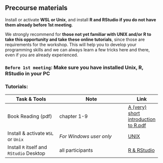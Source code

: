 ## Precourse materials

Install or activate **WSL or Unix**, and install **R and RStudio if you do not have them already before 1st meeting**.

We strongly recommend for **those not yet familiar with UNIX and/or R to take this opportunity and take these online tutorials**, since those are requirements for the workshop. This will help you to develop your programming skills and we can always learn a few tricks here and there, even if you are already experienced.

### `Before 1st meeting`: Make sure you have installed Unix, R, RStudio in your PC

### Tutorials:
 
| Task & Tools                      | Note                        | Link               |
|---------------------------|------------------------------------|----------------|
| Book Reading (pdf) | chapter 1-9 | [A (very) short introduction to R.pdf](https://github.com/ClaudiaBrauer/A-very-short-introduction-to-R/blob/8cbcfb1faa909b1d1fe044ae664e317ef29d278e/documents/A%20(very)%20short%20introduction%20to%20R.pdf)|
| Install & activate `WSL` or `Unix`| *For Windows user only*| [UNIX](http://swcarpentry.github.io/shell-novice/)|
| Install `R` itself and `RStudio` Desktop | all participants | [R & RStudio](https://swcarpentry.github.io/r-novice-inflammation/)|

